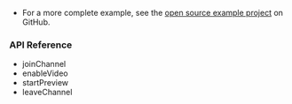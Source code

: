 <PlatformWrapper platform="android">

- For a more complete example, see the [open source  <Vpd k="PRODUCT"/> example project](https://github.com/AgoraIO/API-Examples/tree/master/Android) on GitHub.

### API Reference

- <Link to="{{Global.API_REF_ANDROID_ROOT}}/class_irtcengine.html#api_joinchannel2">joinChannel</Link>

- <Link to="{{Global.API_REF_ANDROID_ROOT}}/class_irtcengine.html#api_enablevideo">enableVideo</Link>

- <Link to="{{Global.API_REF_ANDROID_ROOT}}/class_irtcengine.html#api_startpreview">startPreview</Link>

- <Link to="{{Global.API_REF_ANDROID_ROOT}}/class_irtcengine.html#api_leavechannel">leaveChannel</Link>

</PlatformWrapper>
